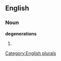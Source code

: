 
==English==

===Noun===
'''degenerations'''

# {{plural of|[[degeneration]]}}

[[Category:English plurals]]